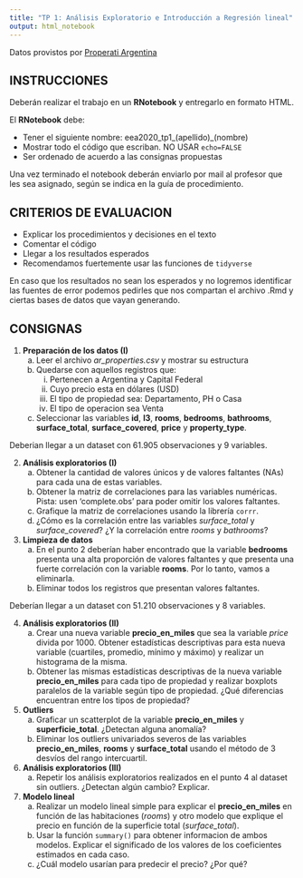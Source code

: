 ```yaml
---
title: "TP 1: Análisis Exploratorio e Introducción a Regresión lineal"
output: html_notebook
---
```


Datos provistos por [Properati Argentina](https://www.properati.com.ar)

## INSTRUCCIONES

Deberán realizar el trabajo en un **RNotebook** y entregarlo en formato HTML.

El **RNotebook** debe:

* Tener el siguiente nombre: eea2020_tp1_(apellido)_(nombre)
* Mostrar todo el código que escriban. NO USAR `echo=FALSE`
* Ser ordenado de acuerdo a las consignas propuestas

Una vez terminado el notebook deberán enviarlo por mail al profesor que les sea asignado, según se indica en la guía de procedimiento.

## CRITERIOS DE EVALUACION

* Explicar los procedimientos y decisiones en el texto
* Comentar el código
* Llegar a los resultados esperados
* Recomendamos fuertemente usar las funciones de `tidyverse`

En caso que los resultados no sean los esperados y no logremos identificar las fuentes de error podemos pedirles que nos compartan el archivo .Rmd y ciertas bases de datos que vayan generando.

## CONSIGNAS

1) **Preparación de los datos (I)**
    a) Leer el archivo *ar_properties.csv* y mostrar su estructura
    b) Quedarse con aquellos registros que:
        i) Pertenecen a Argentina y Capital Federal
        ii) Cuyo precio esta en dólares (USD)
        iii) El tipo de propiedad sea: Departamento, PH o Casa
        iv) El tipo de operacion sea Venta
    c) Seleccionar las variables **id**, **l3**, **rooms**, **bedrooms**, **bathrooms**, **surface_total**, **surface_covered**, **price** y **property_type**.
  
Deberian llegar a un dataset con 61.905 observaciones y 9 variables.
 
2) **Análisis exploratorios (I)**
    a) Obtener la cantidad de valores únicos y de valores faltantes (NAs) para cada una de estas variables.
    b) Obtener la matriz de correlaciones para las variables numéricas. Pista: usen 'complete.obs' para poder omitir los valores faltantes. 
    c) Grafique la matriz de correlaciones usando la librería `corrr`.
    c) ¿Cómo es la correlación entre las variables *surface_total* y *surface_covered*? ¿Y la correlación entre *rooms* y *bathrooms*?   
    
3) **Limpieza de datos**
    a) En el punto 2 deberían haber encontrado que la variable **bedrooms** presenta una alta proporción de valores faltantes y que presenta una fuerte correlación con la variable **rooms**. Por lo tanto, vamos a eliminarla.
    b) Eliminar todos los registros que presentan valores faltantes.
  
Deberían llegar a un dataset con 51.210 observaciones y 8 variables.
  
4) **Análisis exploratorios (II)**
    a) Crear una nueva variable **precio_en_miles** que sea la variable *price* divida por 1000. Obtener estadísticas descriptivas para esta nueva variable (cuartiles, promedio, mínimo y máximo) y realizar un histograma de la misma.
    b) Obtener las mismas estadísticas descriptivas de la nueva variable **precio_en_miles** para cada tipo de propiedad y realizar boxplots paralelos de la variable según tipo de propiedad. ¿Qué diferencias encuentran entre los tipos de propiedad? 

5) **Outliers**
    a) Graficar un scatterplot de la variable **precio_en_miles** y **superficie_total**. ¿Detectan alguna anomalía?
    b) Eliminar los outliers univariados severos de las variables **precio_en_miles**, **rooms** y **surface_total** usando el método de 3 desvíos del rango intercuartil. 
    
6) **Análisis exploratorios (III)**
    a) Repetir los análisis exploratorios realizados en el punto 4 al dataset sin outliers. ¿Detectan algún cambio? Explicar. 
  
7) **Modelo lineal**
    a) Realizar un modelo lineal simple para explicar el **precio_en_miles** en función de las habitaciones (*rooms*) y otro modelo que explique el precio en función de la superficie total (*surface_total*).
    b) Usar la función `summary()` para obtener informacion de ambos modelos. Explicar el significado de los valores de los coeficientes estimados en cada caso. 
    c) ¿Cuál modelo usarían para predecir el precio? ¿Por qué?